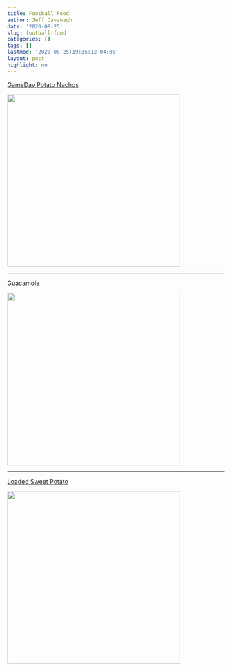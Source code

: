 ```yaml
---
title: Football Food
author: Jeff Cavanagh
date: '2020-08-25'
slug: football-food
categories: []
tags: []
lastmod: '2020-08-25T19:35:12-04:00'
layout: post
highlight: no
---
```


[GameDay Potato Nachos](/recipes/2020-08-25-meat_files/GameDay Potato Nachos.pdf){target="blank"}

![](/recipes/2020-08-25-meat_files/AF1QipOGcurzMuadhIPTm7Ne-jbLWekYa_KXBEIn3vSZ=w1869-h2048.jpg){width=400px}

***

[Guacamole](/recipes/2020-08-25-football-food_files/Guacamole.pdf){target="blank"}

![](/recipes/2020-08-25-football-food_files/AF1QipNR4s-0StwYTNaJUiOz-xLGrmQ4BvrWjPSPgSoX=w1536-h2048.jpg){width=400px}

***

[Loaded Sweet Potato](/recipes/2020-08-25-football-food_files/Loaded Sweet Potato.pdf){target="blank"}

![](/recipes/2020-08-25-football-food_files/AF1QipMIQMD23y3mmWQn3dnlNmwd4LNgT_Q_P8Hd_4fF=w1536-h2048.jpg){width=400px}